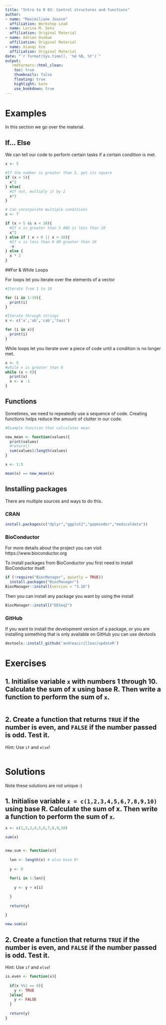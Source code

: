 ```yaml
---
title: "Intro to R 03: Control structures and functions"
author: 
- name: "Maximiliane Jousse"
  affiliation: Workshop Lead
- name: Larisa M. Soto
  affiliation: Original Material
- name: Adrien Osakwe
  affiliation: Original Material
- name: Xiaoqi Xie
  affiliation: Original Material
date: "`r format(Sys.time(), '%d %B, %Y')`"
output:
   rmdformats::html_clean:
    toc: true
    thumbnails: false
    floating: true
    highlight: kate
    use_bookdown: true
---
```


# Examples
In this section we go over the material.

## If... Else
We can tell our code to perform certain tasks if a certain condition is met.

```r
x <- 5

#If the number is greater than 5, get its square
if (x > 5){
  x^2
} else{
  #If not, multiply it by 2
  x*2
}
```

```r
# Can incorporate multiple conditions
x <- 7

if (x > 5 && x < 10){
  #If x is greater than 5 AND is less than 10
  x^2
} else if ( x < 0 || x > 10){
  #If x is less than 0 OR greater than 10
  -x
} else {
  x * 2
}
```

##For & While Loops

For loops let you iterate over the elements of a vector

```r
#Iterate from 1 to 10

for (i in 1:10){
  print(i)
}
```

```r
#Iterate through strings
x <- c('a','ab','cab','taxi')

for (i in x){
  print(i)
}
```

While loops let you iterate over a piece of code until a condition is no longer met.

```r
x <- 5
#while x is greater than 0
while (x > 0){
  print(x)
  x <- x -1
}
```

## Functions

Sometimes, we need to repeatedly use a sequence of code. Creating functions helps reduce the amount of clutter in our code.

```r
#Example Function that calculates mean

new_mean <- function(values){
  print(values)
  #return()
  sum(values)/length(values)
}

x <- 1:5

mean(x) == new_mean(x)

```

## Installing packages

There are multiple sources and ways to do this.

### CRAN

```r
install.packages(c("dplyr","ggplot2","gapminder","medicaldata"))
```

### BioConductor

For more details about the project you can visit https://www.bioconductor.org

To install packages from BioConductor you first need to install BioConductor itself.

``` r
if (!require("BiocManager", quietly = TRUE))
  install.packages("BiocManager")
BiocManager::install(version = "3.16")
```

Then you can install any package you want by using the install

```r
BiocManager::install("DESeq2")
```

### GitHub

If you want to install the development version of a package, or you are installing something that is only available on GitHub you can use devtools

```r
devtools::install_github('andreacirilloac/updateR')
```


# Exercises

## 1. Initialise variable `x` with numbers 1 through 10. Calculate the sum of x using base R. Then write a function to perform the sum of `x`.

```r


```

## 2. Create a function that returns `TRUE` if the number is even, and `FALSE` if the number passed is odd. Test it.
Hint: Use `if` and `else`!

```r


```

# Solutions
Note these solutions are not unique :)

## 1. Initialise variable `x = c(1,2,3,4,5,6,7,8,9,10)` using base R. Calculate the sum of x. Then write a function to perform the sum of `x`.

```r

x <- c(1,2,3,4,5,6,7,8,9,10)

sum(x)


new.sum <- function(x){
  
  len <- length(x) # also base R!
  
  y <- 0
  
  for(i in 1:len){
    
    y <- y + x[i]

  }
  
  return(y)
  
}

new.sum(x)

```


## 2. Create a function that returns `TRUE` if the number is even, and `FALSE` if the number passed is odd. Test it.
Hint: Use `if` and `else`!

```r

is.even <- function(x){
  
  if(x %%2 == 0){
    y <- TRUE
  }else{
    y <- FALSE
  }
  
  return(y)
}


```
